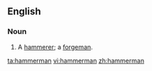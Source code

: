 ==English==

===Noun===
{{en-noun|hammermen}}

# A [[hammerer]]; a [[forgeman]].

[[ta:hammerman]]
[[vi:hammerman]]
[[zh:hammerman]]